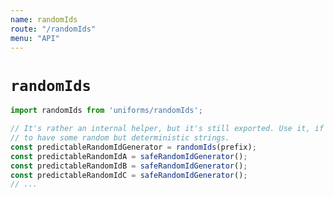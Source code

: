 ```yaml
---
name: randomIds
route: "/randomIds"
menu: "API"
---
```

# `randomIds`

```js
import randomIds from 'uniforms/randomIds';

// It's rather an internal helper, but it's still exported. Use it, if you want
// to have some random but deterministic strings.
const predictableRandomIdGenerator = randomIds(prefix);
const predictableRandomIdA = safeRandomIdGenerator();
const predictableRandomIdB = safeRandomIdGenerator();
const predictableRandomIdC = safeRandomIdGenerator();
// ...
```

